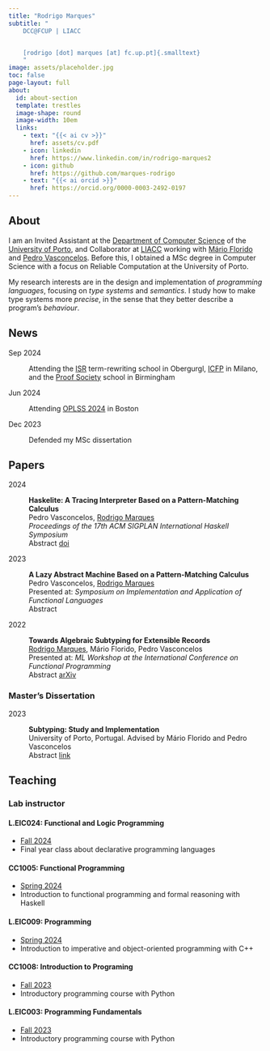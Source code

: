```yaml
---
title: "Rodrigo Marques"
subtitle: "
    DCC@FCUP | LIACC


    [rodrigo [dot] marques [at] fc.up.pt]{.smalltext}
    "
image: assets/placeholder.jpg
toc: false
page-layout: full
about: 
  id: about-section
  template: trestles
  image-shape: round
  image-width: 10em
  links:
    - text: "{{< ai cv >}}"
      href: assets/cv.pdf  
    - icon: linkedin
      href: https://www.linkedin.com/in/rodrigo-marques2
    - icon: github
      href: https://github.com/marques-rodrigo
    - text: "{{< ai orcid >}}"
      href: https://orcid.org/0000-0003-2492-0197
---
```


::: {#about-section}

## About

I am an Invited Assistant at the [Department of Computer Science](https://www.dcc.fc.up.pt/site/) of the [University of Porto](https://up.pt), and Collaborator at [LIACC](https://liacc.fe.up.pt/) working with [Mário Florido](https://sigarra.up.pt/fcup/pt/func_geral.formview?p_codigo=238703) and [Pedro Vasconcelos](https://sigarra.up.pt/fcup/pt/func_geral.FormView?P_CODIGO=203773).
Before this, I obtained a MSc degree in Computer Science with a focus on Reliable Computation at the University of Porto.

My research interests are in the design and implementation of *programming languages*, focusing on *type systems* and *semantics*. I study how to make type systems more *precise*, in the sense that they better describe a program's *behaviour*.

:::

## News

Sep 2024 

:    Attending the [ISR](http://cl-informatik.uibk.ac.at/events/isr-2024/) term-rewriting school in Obergurgl, [ICFP](https://icfp24.sigplan.org/) in Milano, and the [Proof Society](https://proofsociety2024.com/) school in Birmingham

Jun 2024

:   Attending [OPLSS 2024](https://www.cs.uoregon.edu/research/summerschool/summer24/index.php) in Boston

Dec 2023

:   Defended my MSc dissertation

## Papers 

2024

:   **Haskelite: A Tracing Interpreter Based on a Pattern-Matching Calculus**\
    Pedro Vasconcelos, [Rodrigo Marques]{.underline}\
    *Proceedings of the 17th ACM SIGPLAN International Haskell Symposium*\
    Abstract [doi](https://doi.org/10.1145/3677999.3678274)

2023

:   **A Lazy Abstract Machine Based on a Pattern-Matching Calculus**\
    Pedro Vasconcelos, [Rodrigo Marques]{.underline}\
    Presented at: *Symposium on Implementation and Application of Functional Languages*\
    Abstract 

2022

:   **Towards Algebraic Subtyping for Extensible Records**\
    [Rodrigo Marques]{.underline}, Mário Florido, Pedro Vasconcelos\
    Presented at: *ML Workshop at the International Conference on Functional Programming*\
    Abstract [arXiv](https://arxiv.org/abs/2407.06747)

### Master's Dissertation

2023

:   **Subtyping: Study and Implementation**\
    University of Porto, Portugal. Advised by Mário Florido and Pedro Vasconcelos\
    Abstract [link](https://hdl.handle.net/10216/156497)

## Teaching

### Lab instructor

#### L.EIC024: Functional and Logic Programming

- [Fall 2024](https://sigarra.up.pt/feup/pt/UCURR_GERAL.FICHA_UC_VIEW?pv_ocorrencia_id=541889)\
- Final year class about declarative programming languages

#### CC1005: Functional Programming

- [Spring 2024](https://sigarra.up.pt/fcup/pt/ucurr_geral.ficha_uc_view?pv_ocorrencia_id=529850)\
- Introduction to functional programming and formal reasoning with Haskell

#### L.EIC009: Programming

- [Spring 2024](https://sigarra.up.pt/feup/pt/ucurr_geral.ficha_uc_view?pv_ocorrencia_id=520314)\
- Introduction to imperative and object-oriented programming with C++


#### CC1008: Introduction to Programing

- [Fall 2023](https://sigarra.up.pt/fcup/pt/ucurr_geral.ficha_uc_view?pv_ocorrencia_id=529847)\
- Introductory programming course with Python

#### L.EIC003: Programming Fundamentals

- [Fall 2023](https://sigarra.up.pt/feup/pt/ucurr_geral.ficha_uc_view?pv_ocorrencia_id=520307)\
- Introductory programming course with Python